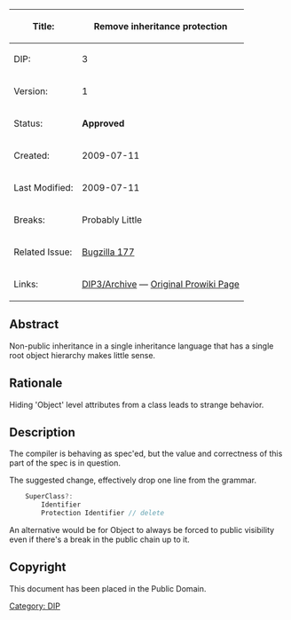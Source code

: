 {| class="wikitable"
!Title:	
!'''Remove inheritance protection'''
|-
|DIP:	
|3
|-
|Version:
|1
|-
|Status:
|'''Approved'''
|-
|Created:
|2009-07-11
|-
|Last Modified:
|2009-07-11
|-
|Breaks:
|Probably Little
|-
|Related Issue:
|[http://d.puremagic.com/issues/show_bug.cgi?id=177 Bugzilla 177]
|-
|Links:
|[[DIP3/Archive]] — [http://prowiki.org/wiki4d/wiki.cgi?LanguageDevel/DIPs/DIP3 Original Prowiki Page]
|}

== Abstract ==
Non-public inheritance in a single inheritance language that has a single root object hierarchy makes little sense.

== Rationale ==
Hiding 'Object' level attributes from a class leads to strange behavior.

== Description ==
The compiler is behaving as spec'ed, but the value and correctness of this part of the spec is in question. 

The suggested change, effectively drop one line from the grammar.

<syntaxhighlight lang="d">
    SuperClass?:
        Identifier
        Protection Identifier // delete
</syntaxhighlight>

An alternative would be for Object to always be forced to public visibility even if there's a break in the public chain up to it.

== Copyright ==
This document has been placed in the Public Domain.

[[Category: DIP]]